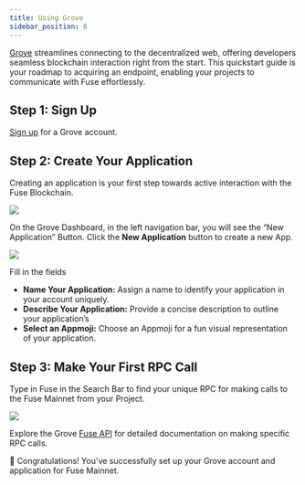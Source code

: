 ```yaml
---
title: Using Grove
sidebar_position: 6
---
```


[Grove](https://www.grove.city) streamlines connecting to the decentralized web, offering developers seamless blockchain interaction right from the start. This quickstart guide is your roadmap to acquiring an endpoint, enabling your projects to communicate with Fuse effortlessly. 

## Step 1: Sign Up

[Sign up](https://portal.grove.city) for a Grove account.

## Step 2: Create Your Application

Creating an application is your first step towards active interaction with the Fuse Blockchain.

<img src="/img/grove/grove-dashboard-one.png" />

On the Grove Dashboard, in the left navigation bar, you will see the “New Application” Button. Click the **New Application** button to create a new App.

<img src="/img/grove/grove-create-project.png" />

Fill in the fields

* **Name Your Application:** Assign a name to identify your application in your account uniquely.
* **Describe Your Application:** Provide a concise description to outline your application’s
* **Select an Appmoji:** Choose an Appmoji for a fun visual representation of your application.

## Step 3: Make Your First RPC Call

Type in Fuse in the Search Bar to find your unique RPC for making calls to the Fuse Mainnet from your Project.

<img src="/img/grove/grove-dashboard-two.png" />

Explore the Grove [Fuse API](https://docs.grove.city/fuse-api/intro) for detailed documentation on making specific RPC calls.

🎉 Congratulations! You've successfully set up your Grove account and application for Fuse Mainnet.
